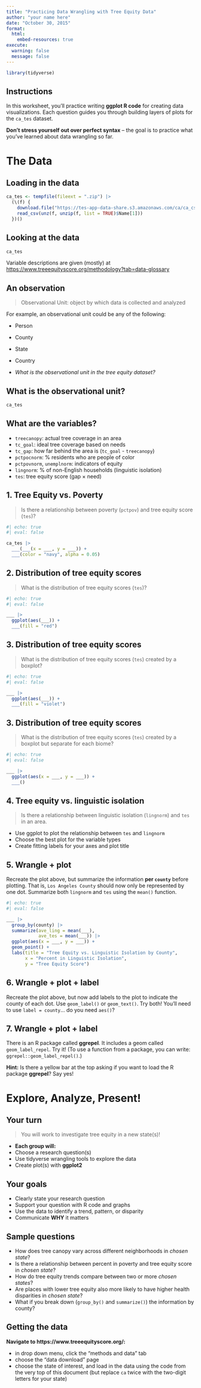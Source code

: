 ```yaml
---
title: "Practicing Data Wrangling with Tree Equity Data"
author: "your name here"
date: "October 30, 2015"
format:
  html:
    embed-resources: true
execute: 
  warning: false
  message: false
---
```


```r
library(tidyverse)
```


## Instructions

In this worksheet, you'll practice writing **ggplot R code** for creating data visualizations. 
Each question guides you through building layers of plots for the `ca_tes` dataset. 

**Don't stress yourself out over perfect syntax** -- the goal is to practice what you've learned about data wrangling so far.


# The Data

## Loading in the data

```r
ca_tes <- tempfile(fileext = ".zip") |>
  (\(f) { 
    download.file("https://tes-app-data-share.s3.amazonaws.com/ca/ca_csv.zip", f, quiet = TRUE)
    read_csv(unz(f, unzip(f, list = TRUE)$Name[1]))
  })()
```


## Looking at the data

```r
ca_tes
```

Variable descriptions are given (mostly) at <a href = "https://www.treeequityscore.org/methodology?tab=data-glossary" target = "_blank">https://www.treeequityscore.org/methodology?tab=data-glossary</a>


## An observation

> Observational Unit: object by which data is collected and analyzed

For example, an observational unit could be any of the following:

-   Person

-   County

-   State

-   Country

-   *What is the observational unit in the tree equity dataset?*



## What is the observational unit?

```r
ca_tes
```


## What are the variables?

-   `treecanopy`: actual tree coverage in an area
-   `tc_goal`: ideal tree coverage based on needs
-   `tc_gap`: how far behind the area is (`tc_goal` - `treecanopy`)
-   `pctpocnorm`: % residents who are people of color
-   `pctpovnorm`, `unemplnorm`: indicators of equity
-   `lingnorm`: % of non-English households (linguistic isolation)
-   `tes`: tree equity score (gap × need)



## 1. Tree Equity vs. Poverty

> Is there a relationship between poverty (`pctpov`) and tree equity score (`tes`)?


```r
#| echo: true
#| eval: false

ca_tes |>
  ___(___(x = ___, y = ___)) +
  ___(color = "navy", alpha = 0.05) 
```



## 2. Distribution of tree equity scores

> What is the distribution of tree equity scores (`tes`)?


```r
#| echo: true
#| eval: false

___ |>
  ggplot(aes(___)) +
  ___(fill = "red")
```



## 3. Distribution of tree equity scores

> What is the distribution of tree equity scores (`tes`) created by a boxplot?


```r
#| echo: true
#| eval: false

___ |>
  ggplot(aes(___)) +
  ___(fill = "violet")
```



## 3. Distribution of tree equity scores

> What is the distribution of tree equity scores (`tes`) created by a boxplot but separate for each biome?



```r
#| echo: true
#| eval: false

___ |> 
  ggplot(aes(x = ___, y = ___)) + 
  ___()
```

## 4. Tree equity vs. linguistic isolation

> Is there a relationship between linguistic isolation (`lingnorm`) and `tes` in an area. 

  - Use ggplot to plot the relationship between `tes` and `lingnorm`
  - Choose the best plot for the variable types
  - Create fitting labels for your axes and plot title



## 5. Wrangle + plot

Recreate the plot above, but summarize the information **per `county`** before plotting. That is, `Los Angeles County` should now only be represented by one dot. Summarize both `lingnorm` and `tes` using the `mean()` function.




```r
#| echo: true
#| eval: false

___ |> 
  group_by(county) |> 
  summarize(ave_ling = mean(___),
            ave_tes = mean(___)) |> 
  ggplot(aes(x = ___, y = ___)) + 
  geom_point() + 
  labs(title = "Tree Equity vs. Linguistic Isolation by County",
       x = "Percent in Linguistic Isolation",
       y = "Tree Equity Score")
```

## 6. Wrangle + plot + label

Recreate the plot above, but now add labels to the plot to indicate the county of each dot.  Use `geom_label()` or `geom_text()`. Try both! You'll need to use `label = county`...  do you need `aes()`? 


## 7. Wrangle + plot + label

There is an R package called **ggrepel**.  It includes a geom called `geom_label_repel`. Try it!  (To use a function from a package, you can write: `ggrepel::geom_label_repel()`.)

**Hint:** Is there a yellow bar at the top asking if you want to load the R package **ggrepel**?  Say yes!





# Explore, Analyze, Present!


## Your turn 

> You will work to investigate tree equity in a new state(s)!

-   **Each group will:**   
  -   Choose a research question(s)    
  -   Use tidyverse wrangling tools to explore the data   
  -   Create plot(s) with **ggplot2**     

## Your goals  

-   Clearly state your research question  
-   Support your question with R code and graphs  
-   Use the data to identify a trend, pattern, or disparity  
-   Communicate **WHY** it matters 

## Sample questions

-   How does tree canopy vary across different neighborhoods in *chosen state*?  
-   Is there a relationship between percent in poverty and tree equity score in *chosen state*? 
-   How do tree equity trends compare between two or more *chosen states*?  
-   Are places with lower tree equity also more likely to have higher health disparities in *chosen state*?  
-   What if you break down (`group_by()` and `summarize()`) the information by county?

## Getting the data 

**Navigate to https://www.treeequityscore.org/:**

-   in drop down menu, click the "methods and data" tab 
-   choose the "data download" page
-   choose the state of interest, and load in the data using the code from the very top of this document (but replace `ca` twice with the two-digit letters for your state)

